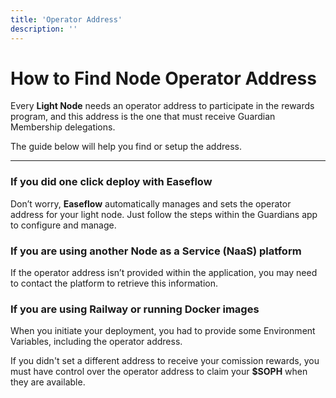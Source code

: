 ```yaml
---
title: 'Operator Address'
description: ''
---
```


# How to Find Node Operator Address

Every **Light Node** needs an operator address to participate in the rewards program, and this address is the one that must receive Guardian Membership delegations.

The guide below will help you find or setup the address.

---

### If you did one click deploy with Easeflow

Don’t worry, **Easeflow** automatically manages and sets the operator address for your light node. Just follow the steps within the Guardians app to configure and manage. 

### If you are using another Node as a Service (NaaS) platform

If the operator address isn’t provided within the application, you may need to contact the platform to retrieve this information. 

### If you are using Railway or running Docker images

When you initiate your deployment, you had to provide some Environment Variables, including the operator address. 

<Warning>If you didn't set a different address to receive your comission rewards, you must have control over the operator address to claim your **$SOPH** when they are available.</Warning>
